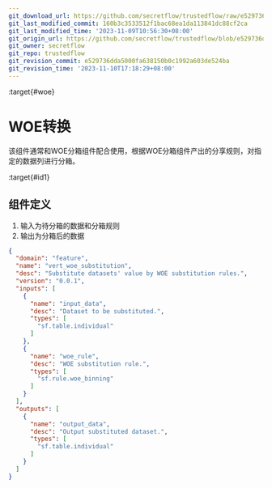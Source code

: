 ```yaml
---
git_download_url: https://github.com/secretflow/trustedflow/raw/e529736dda5000fa638150b0c1992a603de524ba/docs/architecture/apps/woe_substitution.md
git_last_modified_commit: 160b3c3533512f1bac68ea1da113841dc88cf2ca
git_last_modified_time: '2023-11-09T10:56:30+08:00'
git_origin_url: https://github.com/secretflow/trustedflow/blob/e529736dda5000fa638150b0c1992a603de524ba/docs/architecture/apps/woe_substitution.md
git_owner: secretflow
git_repo: trustedflow
git_revision_commit: e529736dda5000fa638150b0c1992a603de524ba
git_revision_time: '2023-11-10T17:18:29+08:00'
---
```


:target{#woe}

# WOE转换

该组件通常和WOE分箱组件配合使用，根据WOE分箱组件产出的分享规则，对指定的数据列进行分箱。

:target{#id1}

## 组件定义

1. 输入为待分箱的数据和分箱规则
2. 输出为分箱后的数据

```json
{
  "domain": "feature",
  "name": "vert_woe_substitution",
  "desc": "Substitute datasets' value by WOE substitution rules.",
  "version": "0.0.1",
  "inputs": [
    {
      "name": "input_data",
      "desc": "Dataset to be substituted.",
      "types": [
        "sf.table.individual"
      ]
    },
    {
      "name": "woe_rule",
      "desc": "WOE substitution rule.",
      "types": [
        "sf.rule.woe_binning"
      ]
    }
  ],
  "outputs": [
    {
      "name": "output_data",
      "desc": "Output substituted dataset.",
      "types": [
        "sf.table.individual"
      ]
    }
  ]
}
```
